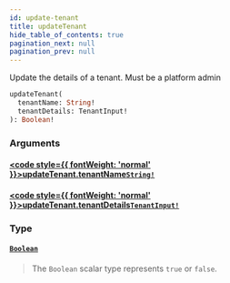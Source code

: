 ```yaml
---
id: update-tenant
title: updateTenant
hide_table_of_contents: true
pagination_next: null
pagination_prev: null
---
```








Update the details of a tenant. Must be a platform admin

```graphql
updateTenant(
  tenantName: String!
  tenantDetails: TenantInput!
): Boolean!
```


### Arguments

#### [<code style={{ fontWeight: 'normal' }}>updateTenant.<b>tenantName</b></code>](#)<Bullet />[`String!`](/scalars/string) <Badge class="secondary" text="non-null"/> <Badge class="secondary" text="scalar"/>
> 
> 

#### [<code style={{ fontWeight: 'normal' }}>updateTenant.<b>tenantDetails</b></code>](#)<Bullet />[`TenantInput!`](/inputs/tenant-input) <Badge class="secondary" text="non-null"/> <Badge class="secondary" text="input"/>
> 
> 

### Type

#### [`Boolean`](/scalars/boolean) <Badge class="secondary" text="scalar"/>
> The `Boolean` scalar type represents `true` or `false`.
> 





